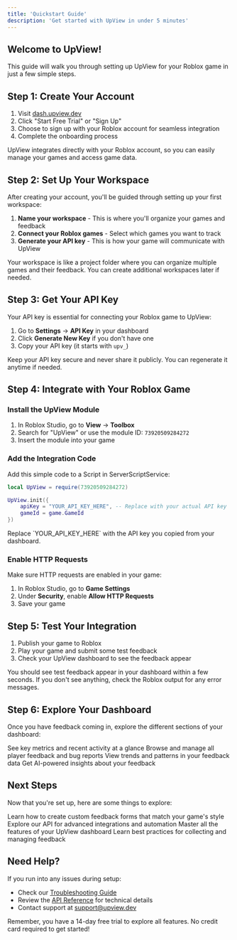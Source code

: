 ```yaml
---
title: 'Quickstart Guide'
description: 'Get started with UpView in under 5 minutes'
---
```


## Welcome to UpView!

This guide will walk you through setting up UpView for your Roblox game in just a few simple steps.

## Step 1: Create Your Account

1. Visit [dash.upview.dev](https://dash.upview.dev)
2. Click "Start Free Trial" or "Sign Up"
3. Choose to sign up with your Roblox account for seamless integration
4. Complete the onboarding process

<Note>
  UpView integrates directly with your Roblox account, so you can easily manage your games and access game data.
</Note>

## Step 2: Set Up Your Workspace

After creating your account, you'll be guided through setting up your first workspace:

1. **Name your workspace** - This is where you'll organize your games and feedback
2. **Connect your Roblox games** - Select which games you want to track
3. **Generate your API key** - This is how your game will communicate with UpView

<Card title="Workspace Setup" icon="folder">
  Your workspace is like a project folder where you can organize multiple games and their feedback. You can create additional workspaces later if needed.
</Card>

## Step 3: Get Your API Key

Your API key is essential for connecting your Roblox game to UpView:

1. Go to **Settings** → **API Key** in your dashboard
2. Click **Generate New Key** if you don't have one
3. Copy your API key (it starts with `upv_`)

<Warning>
  Keep your API key secure and never share it publicly. You can regenerate it anytime if needed.
</Warning>

## Step 4: Integrate with Your Roblox Game

### Install the UpView Module

1. In Roblox Studio, go to **View** → **Toolbox**
2. Search for "UpView" or use the module ID: `73920509284272`
3. Insert the module into your game

### Add the Integration Code

Add this simple code to a Script in ServerScriptService:

```lua
local UpView = require(73920509284272)

UpView.init({
    apiKey = "YOUR_API_KEY_HERE", -- Replace with your actual API key
    gameId = game.GameId
})
```

<Note>
  Replace `YOUR_API_KEY_HERE` with the API key you copied from your dashboard.
</Note>

### Enable HTTP Requests

Make sure HTTP requests are enabled in your game:

1. In Roblox Studio, go to **Game Settings**
2. Under **Security**, enable **Allow HTTP Requests**
3. Save your game

## Step 5: Test Your Integration

1. Publish your game to Roblox
2. Play your game and submit some test feedback
3. Check your UpView dashboard to see the feedback appear

<Card title="Test Feedback" icon="check-circle">
  You should see test feedback appear in your dashboard within a few seconds. If you don't see anything, check the Roblox output for any error messages.
</Card>

## Step 6: Explore Your Dashboard

Once you have feedback coming in, explore the different sections of your dashboard:

<CardGroup cols={2}>
  <Card title="Overview" icon="home">
    See key metrics and recent activity at a glance
  </Card>
  <Card title="Feedback" icon="message-circle">
    Browse and manage all player feedback and bug reports
  </Card>
  <Card title="Analytics" icon="bar-chart">
    View trends and patterns in your feedback data
  </Card>
  <Card title="Insights" icon="lightbulb">
    Get AI-powered insights about your feedback
  </Card>
</CardGroup>

## Next Steps

Now that you're set up, here are some things to explore:

<CardGroup cols={2}>
  <Card title="Custom Feedback Forms" icon="edit" href="/guides/custom-forms">
    Learn how to create custom feedback forms that match your game's style
  </Card>
  <Card title="API Reference" icon="code" href="/api-reference">
    Explore our API for advanced integrations and automation
  </Card>
  <Card title="Dashboard Guide" icon="layout-dashboard" href="/guides/dashboard">
    Master all the features of your UpView dashboard
  </Card>
  <Card title="Best Practices" icon="star" href="/guides/best-practices">
    Learn best practices for collecting and managing feedback
  </Card>
</CardGroup>

## Need Help?

If you run into any issues during setup:

- Check our [Troubleshooting Guide](/guides/troubleshooting)
- Review the [API Reference](/api-reference) for technical details
- Contact support at support@upview.dev

<Note>
  Remember, you have a 14-day free trial to explore all features. No credit card required to get started!
</Note>
